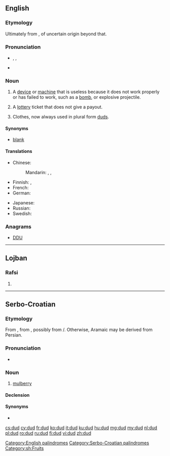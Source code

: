 ==English==

===Etymology===
Ultimately from {{term|dudde||ragged clothing or cloth}}, of uncertain origin beyond that.

===Pronunciation===
* {{enPR|dŭd}}, {{IPA|/dʌd/}}, {{X-SAMPA|/dVd/}}
* {{rhymes|ʌd}}

===Noun===
{{en-noun}}

# {{context|informal|lang=en}} A [[device]] or [[machine]] that is useless because it does not work properly or has failed to work, such as a [[bomb]], or explosive projectile.
# A [[lottery]] ticket that does not give a payout.
# {{context|obsolete|lang=en}} Clothes, now always used in plural form [[duds]].

====Synonyms====
* {{sense|losing lottery ticket}} [[blank]]

====Translations====
{{trans-top|broken or nonfunctional device that does not perform its intended function}}
* Chinese:
*: Mandarin: {{t|cmn|瞎炮|tr=xiāpào|sc=Hani}} {{qualifier|unexploded ordnance}}, {{t|cmn|啞炮|sc=Hani}}, {{t|cmn|哑炮|tr=yǎpào|sc=Hani}} {{qualifier|unexploded ordnance}}
* Finnish: {{t+|fi|susi}}, {{t+|fi|suutari}}
* French: {{t-|fr|fausse alerte}}
* German: {{t+|de|Blindgänger}} {{m}}
{{trans-mid}}
* Japanese: {{t|ja|不発弾|tr=ふはつだん, fuhatsudan|sc=Jpan}} {{qualifier|unexploded ordnance}}
* Russian: {{t|ru|[[неразорвавшийся]] [[снаряд]]|m|tr=nerazorvávšijsja snarjád|sc=Cyrl}} {{qualifier|unexploded ordnance}}
* Swedish: {{t-|sv|blindgångare|c}}
{{trans-bottom}}

{{trans-see|obsolete: clothes|duds}}

===Anagrams===
* [[DDU#English|DDU]]

[[Category:English palindromes]]

----

==Lojban==

===Rafsi===
{{jbo-rafsi}}

# {{jbo-rafsi of|dunda}}

----

==Serbo-Croatian==

===Etymology===
From {{etyl|ota|sh}} {{term|طوت|tr=tut, dut|sc=ota-Arab|lang=ota}}, from {{etyl|fa|sh}} {{term|توت|tr=tut|sc=fa-Arab|lang=fa}}, possibly from {{etyl|arc|sh}} {{term|sc=Syrc|ܬܘܬܐ|lang=arc}}/{{term|תותא||sc=Hebr|tr=tuta|lang=arc}}. Otherwise, Aramaic may be derived from Persian.

===Pronunciation===
* {{IPA|/dûd/|lang=sh}}

===Noun===
{{sh-noun|g=m|head=dȕd|r|дуд|ду̏д}}

# [[mulberry]] {{gloss|fruit}}

====Declension====
{{sh-decl-noun
|dud|dudovi
|duda|dudova
|dudu|dudovima
|dud|dudove
|dude|dudovi
|dudu|dudovima
|dudom|dudovima
}}

====Synonyms====
* {{l|sh|murva|mȗrva}}

[[Category:Serbo-Croatian palindromes]]
[[Category:sh:Fruits]]

[[cs:dud]]
[[cy:dud]]
[[fr:dud]]
[[ko:dud]]
[[it:dud]]
[[ku:dud]]
[[hu:dud]]
[[mg:dud]]
[[my:dud]]
[[nl:dud]]
[[pl:dud]]
[[ro:dud]]
[[ru:dud]]
[[fi:dud]]
[[vi:dud]]
[[zh:dud]]